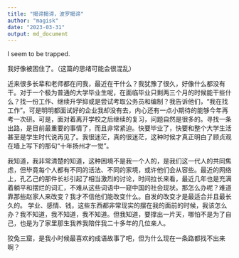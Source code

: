 ```yaml
---
title: "揭谛揭谛，波罗揭谛"
author: "magisk"
date: "2023-03-31"
output: md_document
---
```


I seem to be trapped.

<!--more-->

我好像被困住了。（这篇的思绪可能会很混乱）   

近来很多长辈和老师都在问我，最近在干什么？我犹豫了很久，好像什么都没有干。对于一个极为普通的大学毕业生呢，在面临毕业只剩两三个月的时候能干些什么？找一份工作、继续升学抑或是尝试考取公务员和编制？我告诉他们，“我在找工作”。可是明明都面试好的企业我却没有去，内心还有一点小期待的能够今年再考一次研。可是，面对着离开学校之后继续的复习，问题自然是很多的。寻找一条出路，是目前最重要的事情了，而且非常紧迫。快要毕业了，快要和整个大学生活甚至是学生时代说再见了。我很迷茫，真的很迷茫，这种时候才真正明白了顾贞观在墙上写下的那句“十年扬州才一觉”。   

我知道，我非常清楚的知道，这种困境不是我一个人的，是我们这一代人的共同焦虑，但毕竟每个人都有不同的活法、不同的家境，或许他们会从容些。最近的网络上，孔乙己的那件长衫引起了相当激烈的讨论，时间拉长来看，最近几年也是充满着躺平和摆烂的词汇，不难从这些词语中一窥中国的社会现状。那怎么办呢？难道靠那些赵家人来改变？我才不信他们能改变什么。自发的改变才是最适合并且最长久的。
学业、感情、钱，这些东西都非常现实的摆在我的面前的时候，我该怎么办？我不知道，我不知道，我不知道。但我知道，要撑出一片天，哪怕不是为了自己，也是为了家里那生我养我陪伴我二十多年的几位亲人。   

狡兔三窟，是我小时候最喜欢的成语故事了吧，但为什么现在一条路都找不出来啊？
